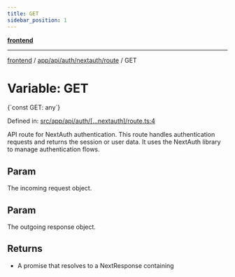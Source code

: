 ```yaml
---
title: GET
sidebar_position: 1
---
```



[**frontend**](../../../../../..)

***

[frontend](../../../../../..) / [app/api/auth/nextauth/route](..) / GET

# Variable: GET

<CodeBlock language="ts">
{`const GET: any`}
</CodeBlock>

Defined in: [src/app/api/auth/\[...nextauth\]/route.ts:4](https://github.com/svsticky/CommitteeClash/blob/42e3ab31b18c9cdd65955be0ecd3ca0a2cb493b5/frontend/src/app/api/auth/[...nextauth]/route.ts#L4)

API route for NextAuth authentication.
This route handles authentication requests and returns the session or user data.
It uses the NextAuth library to manage authentication flows.

## Param

The incoming request object.

## Param

The outgoing response object.

## Returns

- A promise that resolves to a NextResponse containing
